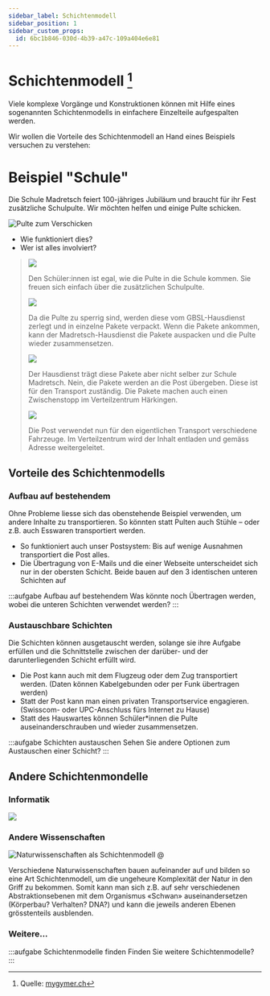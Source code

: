 ```yaml
---
sidebar_label: Schichtenmodell
sidebar_position: 1
sidebar_custom_props:
  id: 6bc1b846-030d-4b39-a47c-109a404e6e81
---
```




# Schichtenmodell [^1]

Viele komplexe Vorgänge und Konstruktionen können mit Hilfe eines sogenannten Schichtenmodells in einfachere Einzelteile aufgespalten werden.

Wir wollen die Vorteile des Schichtenmodell an Hand eines Beispiels versuchen zu verstehen:

# Beispiel "Schule"

Die Schule Madretsch feiert 100-jähriges Jubiläum und braucht für ihr Fest zusätzliche Schulpulte. Wir möchten helfen und einige Pulte schicken.

![Pulte zum Verschicken](img/0a-pulte.png)

- Wie funktioniert dies?
- Wer ist alles involviert?


<blockquote>
<Tabs
  defaultValue="step-1"
  values={[
    {label: 'Details 1', value: 'step-1'},
    {label: 'Details 2', value: 'step-2'},
    {label: 'Details 3', value: 'step-3'},
    {label: 'Details 4', value: 'step-4'},
  ]}>
  <TabItem value="step-1">

![](./img/4-school-example.svg)

Den Schüler:innen ist egal, wie die Pulte in die Schule kommen. Sie freuen sich einfach über die zusätzlichen Schulpulte.

  </TabItem>
  <TabItem value="step-2">

![](./img/3-school-example.svg)


Da die Pulte zu sperrig sind, werden diese vom GBSL-Hausdienst zerlegt und in einzelne Pakete verpackt.
Wenn die Pakete ankommen, kann der Madretsch-Hausdienst die Pakete auspacken und die Pulte wieder zusammensetzen.  

  </TabItem>
  <TabItem value="step-3">

![](./img/2-school-example.svg)

Der Hausdienst trägt diese Pakete aber nicht selber zur Schule Madretsch.
Nein, die Pakete werden an die Post übergeben.
Diese ist für den Transport zuständig.
Die Pakete machen auch einen Zwischenstopp im Verteilzentrum Härkingen.

  </TabItem>
  <TabItem value="step-4">

![](./img/1-school-example.svg)


Die Post verwendet nun für den eigentlichen Transport verschiedene Fahrzeuge.
Im Verteilzentrum wird der Inhalt entladen und gemäss Adresse weitergeleitet.
  
  </TabItem>
</Tabs>
</blockquote>


## Vorteile des Schichtenmodells

### Aufbau auf bestehendem

Ohne Probleme liesse sich das obenstehende Beispiel verwenden, um andere Inhalte zu transportieren. So könnten statt Pulten auch Stühle – oder z.B. auch Esswaren transportiert werden.

- So funktioniert auch unser Postsystem: Bis auf wenige Ausnahmen transportiert die Post alles.
- Die Übertragung von E-Mails und die einer Webseite unterscheidet sich nur in der obersten Schicht. Beide bauen auf den 3 identischen unteren Schichten auf

:::aufgabe Aufbau auf bestehendem
Was könnte noch Übertragen werden, wobei die unteren Schichten verwendet werden?
:::

### Austauschbare Schichten
Die Schichten können ausgetauscht werden, solange sie ihre Aufgabe erfüllen und die Schnittstelle zwischen der darüber- und der darunterliegenden Schicht erfüllt wird.

- Die Post kann auch mit dem Flugzeug oder dem Zug transportiert werden. (Daten können Kabelgebunden oder per Funk übertragen werden)
- Statt der Post kann man einen privaten Transportservice engagieren. (Swisscom- oder UPC-Anschluss fürs Internet zu Hause)
- Statt des Hauswartes können Schüler*innen die Pulte auseinanderschrauben und wieder zusammensetzen.

:::aufgabe Schichten austauschen
Sehen Sie andere Optionen zum Austauschen einer Schicht?
:::

## Andere Schichtenmondelle
### Informatik

![](./img/0a-os-structure.svg)

### Andere Wissenschaften

![Naturwissenschaften als Schichtenmodell @](./img/0a-Schichtenmodell-Wissenschaft.png)

Verschiedene Naturwissenschaften bauen aufeinander auf und bilden so eine Art Schichtenmodell, um die ungeheure Komplexität der Natur in den Griff zu bekommen. Somit kann man sich z.B. auf sehr verschiedenen Abstraktionsebenen mit dem Organismus «Schwan» auseinandersetzen (Körperbau? Verhalten? DNA?) und kann die jeweils anderen Ebenen grösstenteils ausblenden.

### Weitere...

:::aufgabe Schichtenmodelle finden
Finden Sie weitere Schichtenmodelle?
:::

[^1]: Quelle: [mygymer.ch](https://informatik.mygymer.ch/g23c/008.rechnernetze-kommunikation/01.schichtenmodell.html#beispiel-%C2%ABpaketversand%C2%BB)

